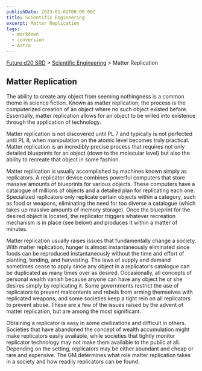```yaml
---
publishDate: 2023-01-02T00:00:00Z
title: Scientific Engineering
excerpt: Matter Replication
tags:
  - markdown
  - conversion
  - Astro
---
```






[Future d20 SRD](/#futureD20) > [Scientific Engineering](future-d20-srd-scientific-engineering-index) > Matter Replication 




## Matter Replication


The ability to create any object from seeming nothingness is a common theme in science fiction. Known as matter replication, the process is the computerized creation of an object where no such object existed before. Essentially, matter replication allows for an object to be willed into existence through the application of technology.


Matter replication is not discovered until PL 7 and typically is not perfected until PL 8, when manipulation on the atomic level becomes truly practical. Matter replication is an incredibly precise process that requires not only detailed blueprints for an object (down to the molecular level) but also the ability to recreate that object in some fashion.


Matter replication is usually accomplished by machines known simply as replicators. A replicator device combines powerful computers that store massive amounts of blueprints for various objects. These computers have a catalogue of millions of objects and a detailed plan for replicating each one. Specialized replicators only replicate certain objects within a category, such as food or weapons, eliminating the need for too diverse a catalogue (which takes up massive amounts of memory storage). Once the blueprint for the desired object is located, the replicator triggers whatever recreation mechanism is in place (see below) and produces it within a matter of minutes.


Matter replication usually raises issues that fundamentally change a society. With matter replication, hunger is almost instantaneously eliminated since foods can be reproduced instantaneously without the time and effort of planting, tending, and harvesting. The laws of supply and demand sometimes cease to apply since any object in a replicator’s catalogue can be duplicated as many times over as desired. Occasionally, all concepts of personal wealth vanish because anyone can have any object he or she desires simply by replicating it. Some governments restrict the use of replicators to prevent malcontents and rebels from arming themselves with replicated weapons, and some societies keep a tight rein on all replicators to prevent abuse. These are a few of the issues raised by the advent of matter replication, but are among the most significant.


Obtaining a replicator is easy in some civilizations and difficult in others. Societies that have abandoned the concept of wealth accumulation might make replicators easily available, while societies that tightly monitor replicator technology may not make them available to the public at all. Depending on the setting, replicators may be either abundant and cheap or rare and expensive. The GM determines what role matter replication takes in a society and how readily replicators can be found.



